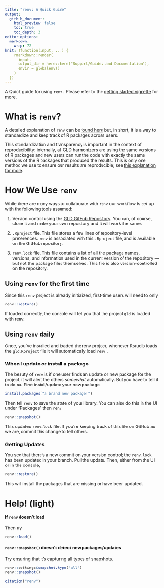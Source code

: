 ```yaml
---
title: "renv: A Quick Guide"
output: 
  github_document:
    html_preview: false
    toc: true
    toc_depth: 3
editor_options: 
  markdown: 
    wrap: 72
knit: (function(input, ...) {
    rmarkdown::render(
      input,
      output_dir = here::here("Support/Guides and Documentation"),
      envir = globalenv()
    )
  })
---
```


A Quick guide for using `renv` . Please refer to the [getting started
vignette](https://rstudio.github.io/renv/articles/renv.html) for more.

# What is `renv`?

A detailed explanation of `renv` can be [found
here](https://rstudio.github.io/renv/articles/renv.html) but, in short,
it is a way to standardize and keep track of R packages across users.

This standardization and transparency is important in the context of
reproducibility: internally, all GLD harmonizers are using the same
versions of R packages and new users can run the code with exactly the
same versions of the R packages that produced the results. This is only
one method we use to ensure our results are reproducible; see [this
explanation for
more](https://rstudio.github.io/renv/articles/renv.html#reproducibility-1).

# How We Use `renv`

While there are many ways to collaborate with `renv` our workflow is set
up with the following tools assumed:

1.  Version control using the [GLD GitHub
    Repository](https://github.com/worldbank/gld). You can, of course,
    clone it and make your own repository and it will work the same.

2.  `.Rproject` file. This file stores a few lines of repository-level
    preferences. `renv` is associated with this `.Rproject` file, and is
    available on the GitHub repository.

3.  `renv.lock` file. This file contains a list of all the package
    names, versions, and information used in the current version of the
    repository — but not the package files themselves. This file is also
    version-controlled on the repository.

## Using `renv` for the first time

Since this `renv` project is already initialized, first-time users will
need to only

```r
renv::restore()
```

If loaded correctly, the console will tell you that the project `gld` is
loaded with renv.

## Using `renv` daily

Once, you've installed and loaded the renv project, whenever Rstudio
loads the `gld.Rproject` file it will automatically load `renv` .

### When I update or install a package

The beauty of `renv` is if one user finds an update or new package for
the project, it will alert the others *somewhat* automatically. But you
have to tell it to do so. First install/update your new package

```r
install.packages("a brand new package!")
```

Then tell `renv` to save the state of your library. You can also do this
in the UI under "Packages" then `renv`

```r
renv::snapshot()
```

This updates `renv.lock` file. If you're keeping track of this file on
GitHub as we are, commit this change to tell others.

### Getting Updates

You see that there's a new commit on your version control; the
`renv.lock` has been updated in your branch. Pull the update. Then,
either from the UI or in the console,

```r
renv::restore()
```

This will install the packages that are missing or have been updated.

# Help! (light)

#### If `renv` doesn't load

Then try

```r
renv::load()
```

#### `renv::snapshot()` doesn't detect new packages/updates

Try ensuring that it's capturing all types of snapshots.

```r
renv::settings$snapshot.type("all")
renv::snapshot()
```

```r
citation("renv")
```
